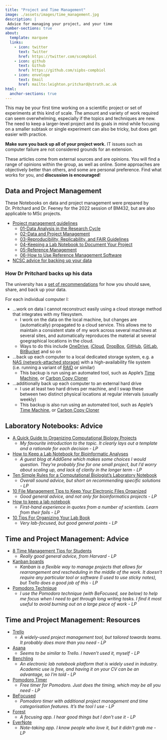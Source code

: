 ```yaml
---
title: "Project and Time Management"
image: ./assets/images/time_management.jpg
description: |
 Advice for managing your project, and your time
number-sections: true
about:
  template: marquee
  links:
    - icon: twitter
      text: Twitter
      href: https://twitter.com/scompbiol
    - icon: github
      text: Github
      href: https://github.com/sipbs-compbiol
    - icon: envelope
      text: Email
      href: mailto:leighton.pritchard@strath.ac.uk
html:
  anchor-sections: true
---
```


This may be your first time working on a scientific project or set of experiments at this kind of scale. The amount and variety of work required can seem overwhelming, especially if the topics and techniques are new. The need to keep a larger-level project and its goals in mind while focusing on a smaller subtask or single experiment can also be tricky, but does get easier with practice.

::: {.callout-warning}
**Make sure you back up all of your project work.** IT issues such as computer failure are not considered grounds for an extension.
:::

::: {.callout-caution}
These articles come from external sources and are opinions. You will find a range of opinions within the group, as well as online. Some approaches are objectively better than others, and some are personal preference. Find what works for you, and **discussion is encouraged**!
:::

## Data and Project Management

These Notebooks on data and project management were prepared by Dr. Pritchard and Dr. Feeney for the 2022 session of BM432, but are also applicable to MSc projects.

- [Project management guidelines](https://sipbs-compbiol.github.io/BM432/notebooks/03-data_management_workshop.html) 
    - [01-Data Analysis in the Research Cycle](https://sipbs-compbiol.github.io/BM432/notebooks/03-01-data_analysis.html)
    - [02-Data and Project Management](https://sipbs-compbiol.github.io/BM432/notebooks/03-02-project_management.html)
    - [03-Reproducibility, Replicability, and FAIR Guidelines](https://sipbs-compbiol.github.io/BM432/notebooks/03-03-reproducibility.html)
    - [04-Keeping a Lab Notebook to Document Your Project](https://sipbs-compbiol.github.io/BM432/notebooks/03-04-keeping_a_lab_notebook.html)
    - [05-Reference Management](https://sipbs-compbiol.github.io/BM432/notebooks/03-05-reference_management.html)
    - [06-How to Use Reference Management Software](https://sipbs-compbiol.github.io/BM432/notebooks/03-06-using_a_reference_manager.html)

- [NCSC advice for backing up your data](https://www.ncsc.gov.uk/collection/top-tips-for-staying-secure-online/always-back-up-your-most-important-data)

### How Dr Pritchard backs up his data

::: {.callout-tip}
The university has a [set of recommendations](https://www.strath.ac.uk/professionalservices/informationservices/it/saveshare/) for how you should save, share, and back up your data.
:::

For each individual computer I:

- …work on data I cannot reconstruct easily using a cloud storage method that integrates with my filesystem.
  - I work on the data on the local machine, but changes are (automatically) propagated to a cloud service. This allows me to maintain a consistent state of my work across several machines at several sites, and automatically reproduces the material at several goegraphical locations in the cloud.
  - Ways to do this include [OneDrive](https://www.microsoft.com/en-gb/microsoft-365/onedrive/online-cloud-storage), [iCloud](https://www.icloud.com/), [DropBox](https://www.dropbox.com/), [GitHub](https://www.dropbox.com/), [GitLab](https://gitlab.com/users/sign_in), [BitBucket](https://bitbucket.org/) and so on
- …back up each computer to a local dedicated storage system, e.g. a [NAS (network-attached storage)](https://en.wikipedia.org/wiki/Network-attached_storage) with a high-availability file system (i.e. running a variant of [RAID](https://en.wikipedia.org/wiki/RAID) or similar)
  - This backup is run using an automated tool, such as Apple's [Time Machine](https://support.apple.com/en-gb/HT201250), or [Carbon Copy Cloner](https://bombich.com/download)
- …additionally back up each computer to an external hard drive
  - I use at least two hard drives per machine, and I swap these between two distinct physical locations at regular intervals (usually weekly)
  - This backup is also run using an automated tool, such as Apple's [Time Machine](https://support.apple.com/en-gb/HT201250), or [Carbon Copy Cloner](https://bombich.com/download)


## Laboratory Notebooks: Advice

- [A Quick Guide to Organizing Computational Biology Projects](https://doi.org/10.1371/journal.pcbi.1000424) 
  - _My favourite introduction to the topic. It clearly lays out a template and a rationale for each decision - LP_
- [How to Keep a Lab Notebook for Bioinformatic Analyses](https://blog.addgene.org/how-to-keep-a-lab-notebook-for-bioinformatic-analyses) 
  - _A guest blog at AddGene which makes some choices I would question. They're probably fine for one small project, but I'd worry about scaling up, and lack of clarity in the longer term - LP_
- [Ten Simple Rules for a Computational Biologist's Laboratory Notebook](https://journals.plos.org/ploscompbiol/article?id=10.1371/journal.pcbi.1004385) 
  - _Overall sound advice, but short on recommending specific solutions - LP_
- [10 File Management Tips to Keep Your Electronic Files Organized](https://www.liveabout.com/computer-file-management-tips-2948083) 
  - _Good general advice, and not only for bioinformatics projects - LP_
- [How to keep a lab notebook](https://www.science.org/content/article/how-keep-lab-notebook) 
  - _First-hand experience in quotes from a number of scientists. Learn from their fails - LP_ 
- [10 Tips For Organizing Your Lab Book](https://bitesizebio.com/11068/10-tips-for-organizing-your-lab-book/) 
  - _Very lab-focused, but good general points - LP_

## Time and Project Management: Advice

- [8 Time Management Tips for Students](https://summer.harvard.edu/blog/8-time-management-tips-for-students/)
  - _Really good general advice, from Harvard - LP_
- [Kanban boards](https://en.wikipedia.org/wiki/Kanban_board)
  - _Kanban is a flexible way to manage projects that allows for rearrangement and rescheduling in the middle of the work. It doesn't require any particular tool or software (I used to use sticky notes), but Trello does a good job of this - LP_
- [Pomodoro Technique](https://en.wikipedia.org/wiki/Pomodoro_Technique)
  - _I use the Pomodoro technique (with BeFocused, see below) to help me focus when I need to get through long writing tasks. I find it most useful to avoid burning out on a large piece of work - LP_

## Time and Project Management: Resources

- [Trello](https://trello.com/)
  - _A widely-used project management tool, but tailored towards teams. It probably does more than you need - LP_
- [Asana](https://asana.com/)
  - _Seems to be similar to Trello. I haven't used it, myself - LP_
- [Benchling](https://www.benchling.com/)
  - _An electronic lab notebook platform that is widely used in industry. Academic use is free, and having it on your CV can be an advantage, so I'm told - LP_
- [Pomodoro Timer](https://pomofocus.io/)
  - _Free timer for Pomodoro. Just does the timing, which may be all you need - LP_
- [BeFocused](https://apps.apple.com/us/app/be-focused-focus-timer/id973130201)
  - _Pomodoro timer with additional project management and time categorisation features. It's the tool I use - LP_
- [Forest](https://www.forestapp.cc/)
  - _A focusing app. I hear good things but I don't use it - LP_
- [EverNote](https://evernote.com/)
  - _Note-taking app. I know people who love it, but it didn't grab me - LP_

